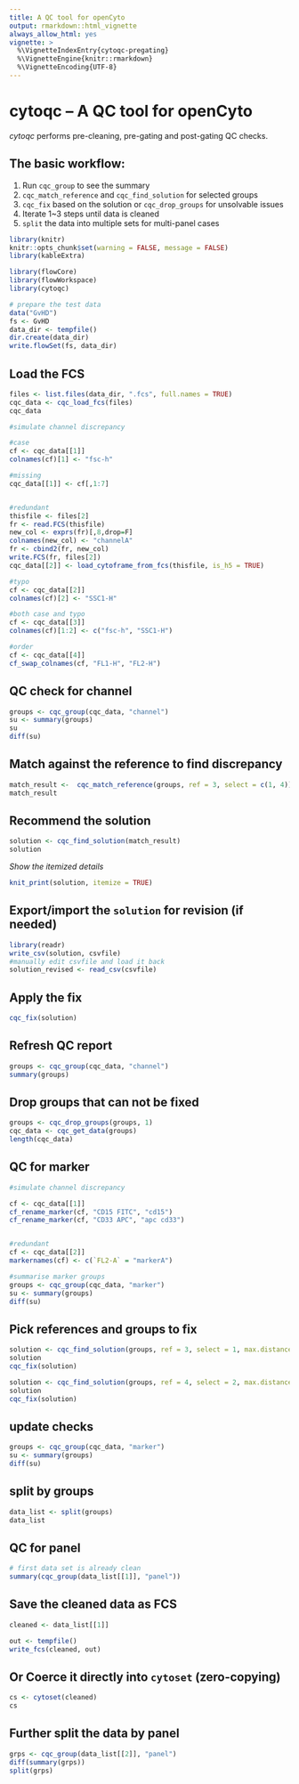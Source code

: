 ```yaml
---
title: A QC tool for openCyto
output: rmarkdown::html_vignette
always_allow_html: yes
vignette: >
  %\VignetteIndexEntry{cytoqc-pregating}
  %\VignetteEngine{knitr::rmarkdown}
  %\VignetteEncoding{UTF-8}
---
```

# cytoqc -- A QC tool for openCyto

*cytoqc* performs pre-cleaning, pre-gating and post-gating QC checks.

## The basic workflow:

1. Run `cqc_group` to see the summary
2. `cqc_match_reference` and `cqc_find_solution` for selected groups
3. `cqc_fix` based on the solution or `cqc_drop_groups` for unsolvable issues
4. Iterate 1~3 steps until data is cleaned
5. `split` the data into multiple sets for multi-panel cases

```r
library(knitr)
knitr::opts_chunk$set(warning = FALSE, message = FALSE)
library(kableExtra)
```


```r
library(flowCore)
library(flowWorkspace)
library(cytoqc)
```

```r
# prepare the test data
data("GvHD")
fs <- GvHD
data_dir <- tempfile()
dir.create(data_dir)
write.flowSet(fs, data_dir)
```

## Load the FCS

```r
files <- list.files(data_dir, ".fcs", full.names = TRUE)
cqc_data <- cqc_load_fcs(files)
cqc_data
```

```r
#simulate channel discrepancy

#case
cf <- cqc_data[[1]]
colnames(cf)[1] <- "fsc-h"

#missing
cqc_data[[1]] <- cf[,1:7]


#redundant
thisfile <- files[2]
fr <- read.FCS(thisfile)
new_col <- exprs(fr)[,8,drop=F]
colnames(new_col) <- "channelA"
fr <- cbind2(fr, new_col)
write.FCS(fr, files[2])
cqc_data[[2]] <- load_cytoframe_from_fcs(thisfile, is_h5 = TRUE)

#typo
cf <- cqc_data[[2]]
colnames(cf)[2] <- "SSC1-H"

#both case and typo
cf <- cqc_data[[3]]
colnames(cf)[1:2] <- c("fsc-h", "SSC1-H")

#order
cf <- cqc_data[[4]]
cf_swap_colnames(cf, "FL1-H", "FL2-H")

```

## QC check for channel
```r
groups <- cqc_group(cqc_data, "channel")
su <- summary(groups)
su
diff(su)
```

## Match against the reference to find discrepancy


```r
match_result <-  cqc_match_reference(groups, ref = 3, select = c(1, 4))
match_result
```

## Recommend the solution  

```r
solution <- cqc_find_solution(match_result)
solution
```

*Show the itemized details*
```r
knit_print(solution, itemize = TRUE)
```

## Export/import the `solution` for revision (if needed)
```r
library(readr)
write_csv(solution, csvfile)
#manually edit csvfile and load it back
solution_revised <- read_csv(csvfile)
```
## Apply the fix
```r
cqc_fix(solution)

```


## Refresh QC report 
```r
groups <- cqc_group(cqc_data, "channel")
summary(groups)
```

## Drop groups that can not be fixed
```r
groups <- cqc_drop_groups(groups, 1)
cqc_data <- cqc_get_data(groups)
length(cqc_data)
```

## QC for marker
```r
#simulate channel discrepancy

cf <- cqc_data[[1]]
cf_rename_marker(cf, "CD15 FITC", "cd15")
cf_rename_marker(cf, "CD33 APC", "apc cd33")


#redundant
cf <- cqc_data[[2]]
markernames(cf) <- c(`FL2-A` = "markerA")

```


```r
#summarise marker groups
groups <- cqc_group(cqc_data, "marker")
su <- summary(groups)
diff(su)
```

## Pick references and groups to fix
```r
solution <- cqc_find_solution(groups, ref = 3, select = 1, max.distance = 0.4) 
solution
cqc_fix(solution)

solution <- cqc_find_solution(groups, ref = 4, select = 2, max.distance = 0.4) 
solution
cqc_fix(solution)
```
## update checks
```r
groups <- cqc_group(cqc_data, "marker")
su <- summary(groups)
diff(su)
```

## split by groups
```r
data_list <- split(groups)
data_list
```

## QC for panel 
```r
# first data set is already clean
summary(cqc_group(data_list[[1]], "panel"))
```


## Save the cleaned data as FCS 
```r
cleaned <- data_list[[1]]
```


```r
out <- tempfile()
write_fcs(cleaned, out)
```


## Or Coerce it directly into `cytoset` (zero-copying)
```r
cs <- cytoset(cleaned)
cs
```

## Further split the data by panel
```r
grps <- cqc_group(data_list[[2]], "panel")
diff(summary(grps))
split(grps)
```

